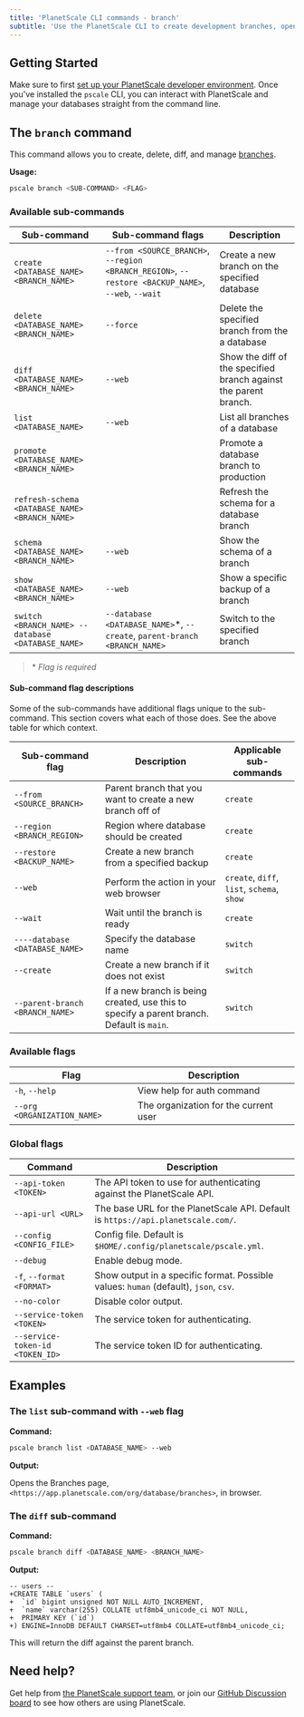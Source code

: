 ```yaml
---
title: 'PlanetScale CLI commands - branch'
subtitle: 'Use the PlanetScale CLI to create development branches, open deploy requests, and make non-blocking schema changes directly from your terminal.'
---
```


## Getting Started

Make sure to first [set up your PlanetScale developer environment](/docs/concepts/planetscale-environment-setup). Once you've installed the `pscale` CLI, you can interact with PlanetScale and manage your databases straight from the command line.

## The `branch` command

This command allows you to create, delete, diff, and manage [branches](/docs/concepts/branching).

**Usage:**

```bash
pscale branch <SUB-COMMAND> <FLAG>
```

### Available sub-commands

| **Sub-command** | **Sub-command flags** | **Description**        |
| -------- | -------- | --------------------------------------- |
| `create <DATABASE_NAME> <BRANCH_NAME>` | `--from <SOURCE_BRANCH>`, `--region <BRANCH_REGION>`, `--restore <BACKUP_NAME>`, `--web`, `--wait` | Create a new branch on the specified database |
| `delete <DATABASE_NAME> <BRANCH_NAME>` | `--force` | Delete the specified branch from the a database |
| `diff <DATABASE_NAME> <BRANCH_NAME>` | `--web` | Show the diff of the specified branch against the parent branch. |
| `list <DATABASE_NAME>`   | `--web` | List all branches of a database |
| `promote <DATABASE_NAME> <BRANCH_NAME>`| | Promote a database branch to production |
| `refresh-schema <DATABASE_NAME> <BRANCH_NAME>`  | | Refresh the schema for a database branch |
| `schema <DATABASE_NAME> <BRANCH_NAME>` | `--web` | Show the schema of a branch |
| `show <DATABASE_NAME> <BRANCH_NAME>` | `--web` | Show a specific backup of a branch |
| `switch <BRANCH_NAME> --database <DATABASE_NAME>` | `--database <DATABASE_NAME>`*, `--create`, `parent-branch <BRANCH_NAME>` | Switch to the specified branch |

> \* _Flag is required_

#### Sub-command flag descriptions

Some of the sub-commands have additional flags unique to the sub-command. This section covers what each of those does. See the above table for which context.

| **Sub-command flag** | **Description** | **Applicable sub-commands**
| -------- | -------- | --------------------------------------- |
| `--from <SOURCE_BRANCH>` | Parent branch that you want to create a new branch off of | `create` |
| `--region <BRANCH_REGION>` | Region where database should be created | `create` |
| `--restore <BACKUP_NAME>` | Create a new branch from a specified backup | `create` |
| `--web` | Perform the action in your web browser | `create`, `diff`, `list`, `schema`, `show` |
| `--wait` | Wait until the branch is ready | `create` |
| `----database <DATABASE_NAME>` | Specify the database name | `switch` |
| `--create` | Create a new branch if it does not exist | `switch` |
| `--parent-branch <BRANCH_NAME>` | If a new branch is being created, use this to specify a parent branch. Default is `main`. | `switch` |

### Available flags

| **Flag** | **Description**        |
| -------- | --------------------------------------- |
| `-h`, `--help` | View help for auth command |
| `--org <ORGANIZATION_NAME>` | The organization for the current user |

### Global flags

| **Command** | **Description**        |
| -------- | --------------------------------------- |
| `--api-token <TOKEN>` | The API token to use for authenticating against the PlanetScale API. |
| `--api-url <URL>` | The base URL for the PlanetScale API. Default is `https://api.planetscale.com/`. |
| `--config <CONFIG_FILE>` | Config file. Default is `$HOME/.config/planetscale/pscale.yml`. |
| `--debug` | Enable debug mode. |
| `-f`, `--format <FORMAT>` | Show output in a specific format. Possible values: `human` (default), `json`, `csv`. |
| `--no-color` | Disable color output. |
| `--service-token <TOKEN>` | The service token for authenticating. |
| `--service-token-id <TOKEN_ID>` | The service token ID for authenticating. |

## Examples

### The `list` sub-command with `--web` flag

**Command:**

```bash
pscale branch list <DATABASE_NAME> --web
```

**Output:**

Opens the Branches page, `<https://app.planetscale.com/org/database/branches>`, in browser.

### The `diff` sub-command

**Command:**

```bash
pscale branch diff <DATABASE_NAME> <BRANCH_NAME>
```

**Output:**

```
-- users --
+CREATE TABLE `users` (
+  `id` bigint unsigned NOT NULL AUTO_INCREMENT,
+  `name` varchar(255) COLLATE utf8mb4_unicode_ci NOT NULL,
+  PRIMARY KEY (`id`)
+) ENGINE=InnoDB DEFAULT CHARSET=utf8mb4 COLLATE=utf8mb4_unicode_ci;
```

This will return the diff against the parent branch.

## Need help?

Get help from [the PlanetScale support team](https://support.planetscale.com/), or join our [GitHub Discussion board](https://github.com/planetscale/discussion/discussions) to see how others are using PlanetScale.
